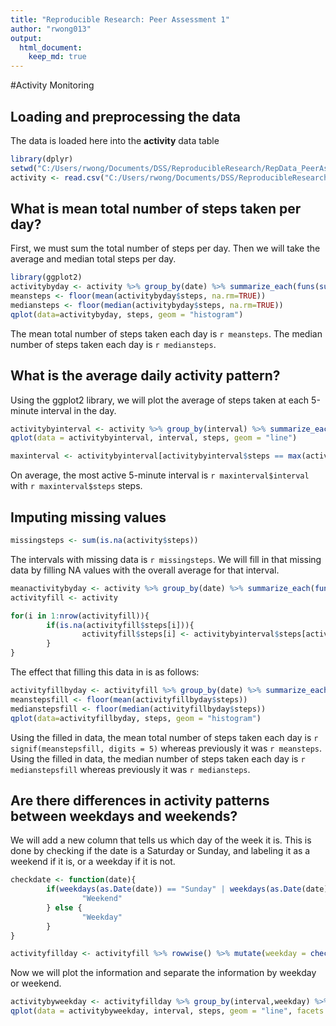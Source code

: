 ```yaml
---
title: "Reproducible Research: Peer Assessment 1"
author: "rwong013"
output: 
  html_document:
    keep_md: true
---
```


#Activity Monitoring

## Loading and preprocessing the data

The data is loaded here into the **activity** data table

```r
library(dplyr)
setwd("C:/Users/rwong/Documents/DSS/ReproducibleResearch/RepData_PeerAssessment1")
activity <- read.csv("C:/Users/rwong/Documents/DSS/ReproducibleResearch/RepData_PeerAssessment1/activity.csv")
```

## What is mean total number of steps taken per day?

First, we must sum the total number of steps per day. Then we will take the average and median total steps per day.
```r
library(ggplot2)
activitybyday <- activity %>% group_by(date) %>% summarize_each(funs(sum(., na.rm=TRUE)), steps)
meansteps <- floor(mean(activitybyday$steps, na.rm=TRUE))
mediansteps <- floor(median(activitybyday$steps, na.rm=TRUE))
qplot(data=activitybyday, steps, geom = "histogram")
```

The mean total number of steps taken each day is `r meansteps`. 
The median number of steps taken each day is `r mediansteps`.

## What is the average daily activity pattern?

Using the ggplot2 library, we will plot the average of steps taken at each 5-minute interval in the day.

```r
activitybyinterval <- activity %>% group_by(interval) %>% summarize_each(funs(mean(., na.rm = TRUE)), steps)
qplot(data = activitybyinterval, interval, steps, geom = "line")

maxinterval <- activitybyinterval[activitybyinterval$steps == max(activitybyinterval$steps),]
```

On average, the most active 5-minute interval is `r maxinterval$interval` with `r maxinterval$steps` steps.


## Imputing missing values

```r
missingsteps <- sum(is.na(activity$steps))
```

The intervals with missing data is `r missingsteps`. We will fill in that missing data by filling NA values with the overall average for that interval.

```r
meanactivitybyday <- activity %>% group_by(date) %>% summarize_each(funs(sum(., na.rm=TRUE)), steps)
activityfill <- activity

for(i in 1:nrow(activityfill)){
        if(is.na(activityfill$steps[i])){
                activityfill$steps[i] <- activitybyinterval$steps[activitybyinterval$interval == activityfill$interval[i]]
        }
}

```

The effect that filling this data in is as follows:
```r
activityfillbyday <- activityfill %>% group_by(date) %>% summarize_each(funs(sum), steps)
meanstepsfill <- floor(mean(activityfillbyday$steps))
medianstepsfill <- floor(median(activityfillbyday$steps))
qplot(data=activityfillbyday, steps, geom = "histogram")
```

Using the filled in data, the mean total number of steps taken each day is `r signif(meanstepsfill, digits = 5)` whereas previously it was `r meansteps`.
Using the filled in data, the median number of steps taken each day is `r medianstepsfill` whereas previously it was `r mediansteps`.

## Are there differences in activity patterns between weekdays and weekends?

We will add a new column that tells us which day of the week it is. This is done by checking if the date is a Saturday or Sunday, and labeling it as a weekend if it is, or a weekday if it is not.
```r
checkdate <- function(date){
        if(weekdays(as.Date(date)) == "Sunday" | weekdays(as.Date(date)) == "Saturday"){
                "Weekend"
        } else {
                "Weekday"
        }
}

activityfillday <- activityfill %>% rowwise() %>% mutate(weekday = checkdate(date))
```

Now we will plot the information and separate the information by weekday or weekend.
```r
activitybyweekday <- activityfillday %>% group_by(interval,weekday) %>% summarize_each(funs(mean(., na.rm = TRUE)), steps)
qplot(data = activitybyweekday, interval, steps, geom = "line", facets = weekday ~ .)
```